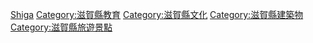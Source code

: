 {{日本行政區劃分類導航|博物館}}
{{Commonscat|Museums in Shiga prefecture}}

[[Category:日本各都道府縣博物館|Shiga]]
[[Category:滋賀縣教育|Category:滋賀縣教育]]
[[Category:滋賀縣文化|Category:滋賀縣文化]]
[[Category:滋賀縣建築物|Category:滋賀縣建築物]]
[[Category:滋賀縣旅遊景點|Category:滋賀縣旅遊景點]]